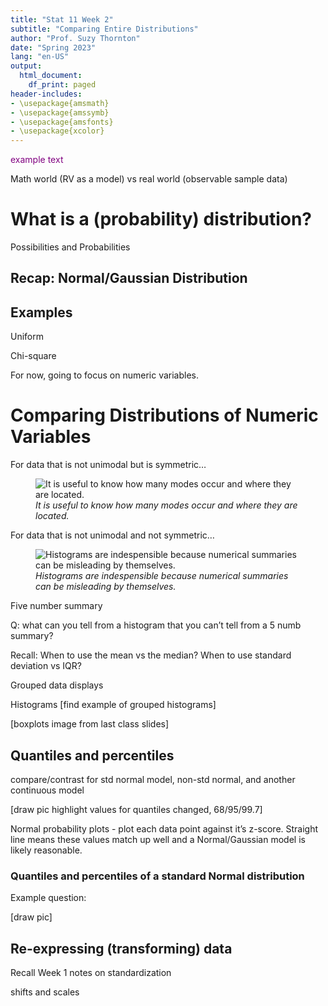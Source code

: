 ```yaml
---
title: "Stat 11 Week 2"
subtitle: "Comparing Entire Distributions" 
author: "Prof. Suzy Thornton"
date: "Spring 2023"
lang: "en-US"
output:
  html_document:
    df_print: paged
header-includes:
- \usepackage{amsmath}
- \usepackage{amssymb}
- \usepackage{amsfonts}
- \usepackage{xcolor}
---
```


<span style="color:purple">example text</span>


Math world (RV as a model) vs real world (observable sample data)

# What is a (probability) distribution? 

Possibilities and Probabilities 

## Recap: Normal/Gaussian Distribution 

## Examples 

Uniform

Chi-square 


For now, going to focus on numeric variables. 



# Comparing Distributions of Numeric Variables 


For data that is not unimodal but is symmetric...

![*It is useful to know how many modes occur and where they are located.*](./images/bimodal symmetric.png)

For data that is not unimodal and not symmetric... 

![*Histograms are indespensible because numerical summaries can be misleading by themselves.*](./images/neither symmetric nor unimodal.png)



Five number summary 

Q: what can you tell from a histogram that you can't tell from a 5 numb summary? 

Recall: When to use the mean vs the median? When to use standard deviation vs IQR? 


Grouped data displays 

Histograms [find example of grouped histograms]

[boxplots image from last class slides] 

## Quantiles and percentiles  

compare/contrast for std normal model, non-std normal, and another continuous model 

[draw pic highlight values for quantiles changed, 68/95/99.7]

Normal probability plots - plot each data point against it's z-score. Straight line means these values match up well and a Normal/Gaussian model is likely reasonable. 

### Quantiles and percentiles of a standard Normal distribution

Example question: 

[draw pic]


## Re-expressing (transforming) data 

Recall Week 1 notes on standardization 

shifts and scales 
